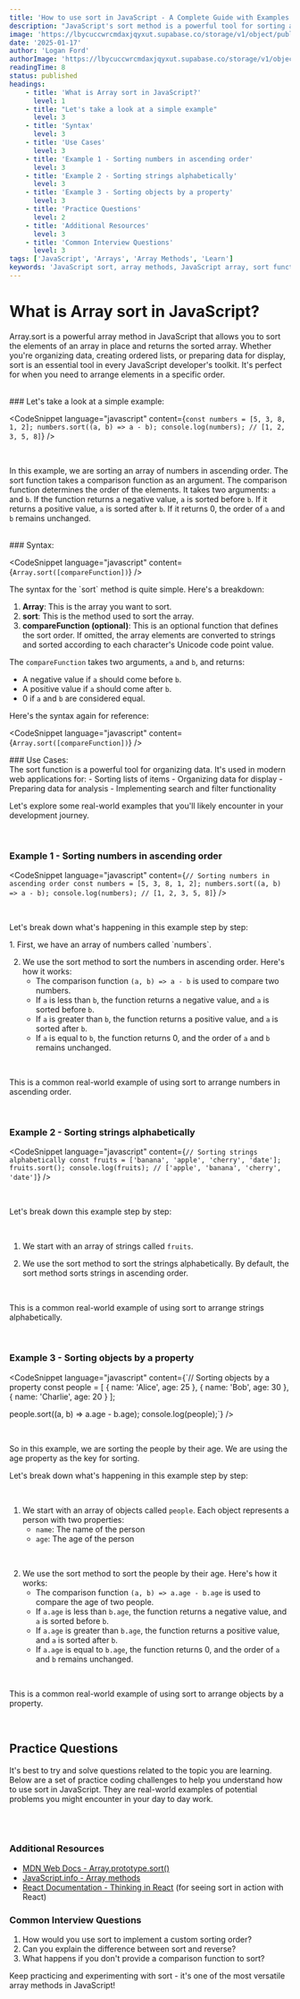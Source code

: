 ```yaml
---
title: 'How to use sort in JavaScript - A Complete Guide with Examples'
description: "JavaScript's sort method is a powerful tool for sorting arrays. Learn how to sort arrays in JavaScript with practical examples, step-by-step explanations, and real-world use cases."
image: 'https://lbycuccwrcmdaxjqyxut.supabase.co/storage/v1/object/public/blog-images/array-sort-in-javascript.png'
date: '2025-01-17'
author: 'Logan Ford'
authorImage: 'https://lbycuccwrcmdaxjqyxut.supabase.co/storage/v1/object/public/user-profile-pictures/3a57d7e8-8b80-483b-93d0-70fe1f06b0c0/logo.png?u=1l5im5h5n6e5'
readingTime: 8
status: published
headings:
    - title: 'What is Array sort in JavaScript?'
      level: 1
    - title: "Let's take a look at a simple example"
      level: 3
    - title: 'Syntax'
      level: 3
    - title: 'Use Cases'
      level: 3
    - title: 'Example 1 - Sorting numbers in ascending order'
      level: 3
    - title: 'Example 2 - Sorting strings alphabetically'
      level: 3
    - title: 'Example 3 - Sorting objects by a property'
      level: 3
    - title: 'Practice Questions'
      level: 2
    - title: 'Additional Resources'
      level: 3
    - title: 'Common Interview Questions'
      level: 3
tags: ['JavaScript', 'Arrays', 'Array Methods', 'Learn']
keywords: 'JavaScript sort, array methods, JavaScript array, sort function, JavaScript tutorial, web development, coding tutorial, sorting arrays'
---
```



# What is Array sort in JavaScript?

Array.sort is a powerful array method in JavaScript that allows you to sort the elements of an array in place and returns the sorted array. Whether you're organizing data, creating ordered lists, or preparing data for display, sort is an essential tool in every JavaScript developer's toolkit. It's perfect for when you need to arrange elements in a specific order.

<br />

<div className="my-4">
### Let's take a look at a simple example:
</div>

<CodeSnippet language="javascript" content={`const numbers = [5, 3, 8, 1, 2];
numbers.sort((a, b) => a - b);
console.log(numbers); // [1, 2, 3, 5, 8]`} />

<br />

In this example, we are sorting an array of numbers in ascending order. The sort function takes a comparison function as an argument. The comparison function determines the order of the elements. It takes two arguments: `a` and `b`. If the function returns a negative value, `a` is sorted before `b`. If it returns a positive value, `a` is sorted after `b`. If it returns 0, the order of `a` and `b` remains unchanged.

<br />

<div className="my-4">
### Syntax:
</div>

<CodeSnippet language="javascript" content={`Array.sort([compareFunction])`} />

<div className="my-4">
The syntax for the `sort` method is quite simple. Here's a breakdown:

1. **Array**: This is the array you want to sort.
2. **sort**: This is the method used to sort the array.
3. **compareFunction (optional)**: This is an optional function that defines the sort order. If omitted, the array elements are converted to strings and sorted according to each character's Unicode code point value.

The `compareFunction` takes two arguments, `a` and `b`, and returns:
- A negative value if `a` should come before `b`.
- A positive value if `a` should come after `b`.
- 0 if `a` and `b` are considered equal.

Here's the syntax again for reference:
</div>

<CodeSnippet language="javascript" content={`Array.sort([compareFunction])`} />

<div className="my-4">
### Use Cases:
</div>

<div className="my-4">
The sort function is a powerful tool for organizing data. It's used in modern web applications for:
- Sorting lists of items
- Organizing data for display
- Preparing data for analysis
- Implementing search and filter functionality

<br />

Let's explore some real-world examples that you'll likely encounter in your development journey.
</div>

<br />

### Example 1 - Sorting numbers in ascending order

<CodeSnippet language="javascript" content={`// Sorting numbers in ascending order
const numbers = [5, 3, 8, 1, 2];
numbers.sort((a, b) => a - b);
console.log(numbers); // [1, 2, 3, 5, 8]`} />

<br />

Let's break down what's happening in this example step by step:

<div className="my-4">
1. First, we have an array of numbers called `numbers`.

2. We use the sort method to sort the numbers in ascending order. Here's how it works:
   - The comparison function `(a, b) => a - b` is used to compare two numbers.
   - If `a` is less than `b`, the function returns a negative value, and `a` is sorted before `b`.
   - If `a` is greater than `b`, the function returns a positive value, and `a` is sorted after `b`.
   - If `a` is equal to `b`, the function returns 0, and the order of `a` and `b` remains unchanged.

<br />

This is a common real-world example of using sort to arrange numbers in ascending order.
</div>

<br />

### Example 2 - Sorting strings alphabetically

<CodeSnippet language="javascript" content={`// Sorting strings alphabetically
const fruits = ['banana', 'apple', 'cherry', 'date'];
fruits.sort();
console.log(fruits); // ['apple', 'banana', 'cherry', 'date']`} />

<br />

Let's break down this example step by step:

<br />

1. We start with an array of strings called `fruits`.

2. We use the sort method to sort the strings alphabetically. By default, the sort method sorts strings in ascending order.

<br />

This is a common real-world example of using sort to arrange strings alphabetically.

<br />

### Example 3 - Sorting objects by a property

<CodeSnippet language="javascript" content={`// Sorting objects by a property
const people = [
  { name: 'Alice', age: 25 },
  { name: 'Bob', age: 30 },
  { name: 'Charlie', age: 20 }
];

people.sort((a, b) => a.age - b.age);
console.log(people);`} />

<br />

So in this example, we are sorting the people by their age. We are using the age property as the key for sorting.

Let's break down what's happening in this example step by step:

<br />

1. We start with an array of objects called `people`. Each object represents a person with two properties:
   - `name`: The name of the person
   - `age`: The age of the person

<br />

2. We use the sort method to sort the people by their age. Here's how it works:
   - The comparison function `(a, b) => a.age - b.age` is used to compare the age of two people.
   - If `a.age` is less than `b.age`, the function returns a negative value, and `a` is sorted before `b`.
   - If `a.age` is greater than `b.age`, the function returns a positive value, and `a` is sorted after `b`.
   - If `a.age` is equal to `b.age`, the function returns 0, and the order of `a` and `b` remains unchanged.

<br />

This is a common real-world example of using sort to arrange objects by a property.

<br />

## Practice Questions

It's best to try and solve questions related to the topic you are learning. Below are a set of practice coding challenges to help you understand how to use sort in JavaScript. 
They are real-world examples of potential problems you might encounter in your day to day work.

<br />

<MdxQuestionDisplay tag="sorting" take={5} />

<br />

### Additional Resources
- [MDN Web Docs - Array.prototype.sort()](https://developer.mozilla.org/en-US/docs/Web/JavaScript/Reference/Global_Objects/Array/sort)
- [JavaScript.info - Array methods](https://javascript.info/array-methods)
- [React Documentation - Thinking in React](https://react.dev/learn/thinking-in-react) (for seeing sort in action with React)

### Common Interview Questions
1. How would you use sort to implement a custom sorting order?
2. Can you explain the difference between sort and reverse?
3. What happens if you don't provide a comparison function to sort?

Keep practicing and experimenting with sort - it's one of the most versatile array methods in JavaScript!

